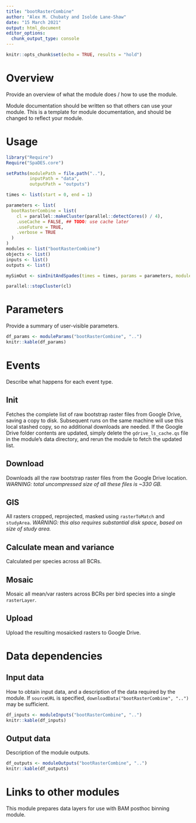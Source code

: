 ```yaml
---
title: "bootRasterCombine"
author: "Alex M. Chubaty and Isolde Lane-Shaw"
date: "15 March 2021"
output: html_document
editor_options:
  chunk_output_type: console
---
```


```r
knitr::opts_chunk$set(echo = TRUE, results = "hold")
```

# Overview

Provide an overview of what the module does / how to use the module.

Module documentation should be written so that others can use your module.
This is a template for module documentation, and should be changed to reflect your module.

# Usage

```r
library("Require")
Require("SpaDES.core")

setPaths(modulePath = file.path(".."),
         inputPath = "data",
         outputPath = "outputs")

times <- list(start = 0, end = 1)

parameters <- list(
  bootRasterCombine = list(
    cl = parallel::makeCluster(parallel::detectCores() / 4),
    .useCache = FALSE, ## TODO: use cache later
    .useFuture = TRUE,
    .verbose = TRUE
  )
)
modules <- list("bootRasterCombine")
objects <- list()
inputs <- list()
outputs <- list()

mySimOut <- simInitAndSpades(times = times, params = parameters, modules = modules, objects = objects)

parallel::stopCluster(cl)
```

# Parameters

Provide a summary of user-visible parameters.

```r
df_params <- moduleParams("bootRasterCombine", "..")
knitr::kable(df_params)
```

# Events

Describe what happens for each event type.

## Init

Fetches the complete list of raw bootstrap raster files from Google Drive, saving a copy to disk.
Subsequent runs on the same machine will use this local stashed copy, so no additional downloads are needed.
If the Google Drive folder contents are updated, simply delete the `gdrive_ls_cache.qs` file in the module's data directory, and rerun the module to fetch the updated list.

## Download

Downloads all the raw bootstrap raster files from the Google Drive location.
*WARNING: total uncompressed size of all these files is ~330 GB.*

## GIS

All rasters cropped, reprojected, masked using `rasterToMatch` and `studyArea`.
*WARNING: this also requires substantial disk space, based on size of study area.*

## Calculate mean and variance

Calculated per species across all BCRs.

## Mosaic

Mosaic all mean/var rasters across BCRs per bird species into a single `rasterLayer`.

## Upload

Upload the resulting mosaicked rasters to Google Drive.

# Data dependencies

## Input data

How to obtain input data, and a description of the data required by the module.
If `sourceURL` is specified, `downloadData("bootRasterCombine", "..")` may be sufficient.

```r
df_inputs <- moduleInputs("bootRasterCombine", "..")
knitr::kable(df_inputs)
```

## Output data

Description of the module outputs.

```r
df_outputs <- moduleOutputs("bootRasterCombine", "..")
knitr::kable(df_outputs)
```

# Links to other modules

This module prepares data layers for use with BAM posthoc binning module.
<!-- TODO: add link to repo -->
